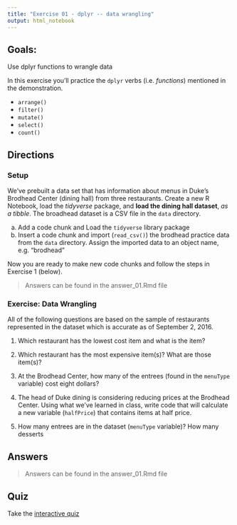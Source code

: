 ```yaml
---
title: "Exercise 01 - dplyr -- data wrangling"
output: html_notebook
---
```


## Goals:  

Use dplyr functions to wrangle data

In this exercise you'll practice the `dplyr` verbs (i.e. *functions*) mentioned in the demonstration.

- `arrange()`
- `filter()`
- `mutate()`
- `select()`
- `count()`

## Directions

### Setup

We've prebuilt a data set that has information about menus in Duke's Brodhead Center (dining hall) from three restaurants.  Create a new R Notebook, load the *tidyverse* package, and **load the dining hall dataset**, *as a tibble*.  The broadhead dataset is a CSV file in the `data` directory.


a. Add a code chunk and Load the `tidyverse` library package
b. Insert a code chunk and import (`read_csv()`) the brodhead practice data from the `data` directory.  Assign the imported data to an object name, e.g. "brodhead"
    

Now you are ready to make new code chunks and follow the steps in Exercise 1 (below).

> Answers can be found in the answer_01.Rmd file


### Exercise:  Data Wrangling

All of the following questions are based on the sample of restaurants represented in the dataset which is accurate as of September 2, 2016.

1. Which restaurant has the lowest cost item and what is the item?

2. Which restaurant has the most expensive item(s)?  What are those item(s)?

3. At the Brodhead Center, how many of the entrees (found in the `menuType` variable) cost eight dollars?

4. The head of Duke dining is considering reducing prices at the Brodhead Center. Using what we've learned in class, write code that will calculate a new variable (`halfPrice`) that contains items at half price.

5. How many entrees are in the dataset (`menuType` variable)? How many desserts 
    
## Answers

> Answers can be found in the answer_01.Rmd file

## Quiz

Take the [interactive quiz](https://libjohn.shinyapps.io/intro2r_quizzes/#section-data-wrangling-with-dplyr)